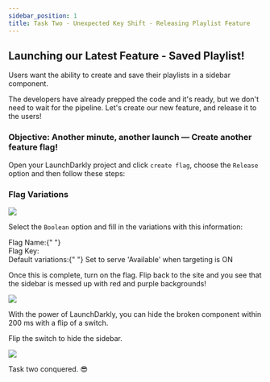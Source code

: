 ```yaml
---
sidebar_position: 1
title: Task Two - Unexpected Key Shift - Releasing Playlist Feature
---
```



## Launching our Latest Feature - Saved Playlist!

Users want the ability to create and save their playlists in a sidebar component.

The developers have already prepped the code and it's ready, but we don't need to wait for the pipeline. Let's create our new feature, and release it to the users!

### Objective\: Another minute, another launch — Create another feature flag!

Open your LaunchDarkly project and click `create flag`, choose the `Release` option and then follow these steps:

### Flag Variations

<img src='/releaseFlag.png' />

Select the `Boolean` option and fill in the variations with this information:
<div className="flex items-center space-x-3">
  <span className="text-lg text-blue-500 font-bold">
    Flag Name:{" "}
  </span>
    <CopyField value="release-saved-playlists-sidebar" client:load />
</div>

<div className="flex items-center space-x-3">
  <span className="text-lg text-blue-500 font-bold">Flag Key:</span>
  <CopyField value="release-saved-playlists-sidebar" client:load />
</div>

<div className="text-lg font-bold text-blue-500">
Default variations:{" "}
<span className="text-black dark:text-white font-normal">Set to serve 'Available' when targeting is ON</span>

</div>

Once this is complete, turn on the flag. Flip back to the site and you see that the sidebar is messed up with red and purple backgrounds!

<img src='/brokenSidebar.png' />

With the power of LaunchDarkly, you can hide the broken component within 200 ms with a flip of a switch.

Flip the switch to hide the sidebar.

<img src='/turnOffFlagSidebar.png' />

Task two conquered. 😎